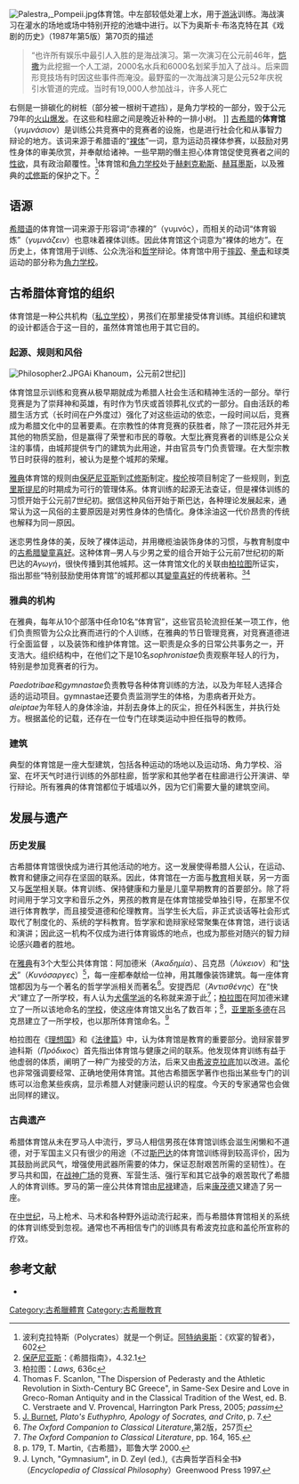 {{noteTA
|1=zh-cn:赫剌克勒斯; zh-hk:海格力斯; zh-tw:海格力斯
}}
[[File:Palestra,_Pompeii.jpg|thumb]]体育馆。中左部较低处灌上水，用于[[游泳|游泳]]训练。海战演习在灌水的场地或场中特别开挖的池塘中进行。以下为奥斯卡·布洛克特在其《戏剧的历史》（1987年第5版）第70页的描述 <blockquote>“也许所有娱乐中最引人入胜的是海战演习。第一次演习在公元前46年，[[恺撒|恺撒]]为此挖掘一个人工湖，2000名水兵和6000名划桨手加入了战斗。后来圆形竞技场有时因这些事件而淹没。最野蛮的一次海战演习是公元52年庆祝引水管道的完成。当时有19,000人参加战斗，许多人死亡</blockquote>右侧是一排碳化的树桩（部分被一根树干遮挡），是角力学校的一部分，毁于公元79年的[[维苏威火山|火山爆发]]。在这些和柱廊之间是晚近补种的一排小树。
]] 
[[古希腊|古希腊]]的'''体育馆'''（''γυμνάσιον''）是训练公共竞赛中的竞赛者的设施，也是进行社会化和从事智力辩论的地方。该词来源于希腊语的“[[裸体|裸体]]”一词，意为运动员裸体参赛，以鼓励对男性身体的审美欣赏，并奉献给诸神。一些早期的僭主担心体育馆促使竞赛者之间的[[性欲|性欲]]，具有政治颠覆性。<ref>波利克拉特斯（Polycrates）就是一个例证。[[阿特纳奥斯|阿特纳奥斯]]：《欢宴的智者》，602</ref>体育馆和[[角力学校|角力学校]]处于[[赫剌克勒斯|赫剌克勒斯]]、[[赫耳墨斯|赫耳墨斯]]，以及雅典的[[忒修斯|忒修斯]]的保护之下。<ref>[[保萨尼亚斯|保萨尼亚斯]]：《希腊指南》，4.32.1</ref>

== 语源 ==
[[希腊语|希腊语]]的体育馆一词来源于形容词“赤裸的”（γυμνός），而相关的动词“体育锻炼”（''γυμνάζειν''）也意味着裸体训练。因此体育馆这个词意为“裸体的地方”。在历史上，体育馆用于训练、公众洗浴和[[希腊哲学|哲学]]辩论。体育馆中用于[[摔跤|摔跤]]、[[拳击|拳击]]和球类运动的部分称为[[角力学校|角力学校]]。

== 古希腊体育馆的组织 ==
体育馆是一种公共机构（[[私立学校|私立学校]]），男孩们在那里接受体育训练。其组织和建筑的设计都适合于这一目的，虽然体育馆也用于其它目的。

=== 起源、规则和风俗 ===
[[File:Philosopher2.JPG|thumb]]Ai Khanoum，公元前2世纪]]

体育馆显示训练和竞赛从极早期就成为希腊人社会生活和精神生活的一部分。举行竞赛是为了崇拜神和英雄，有时作为节庆或首领葬礼仪式的一部分。自由活跃的希腊生活方式（长时间在户外度过）强化了对这些运动的依恋，一段时间以后，竞赛成为希腊文化中的显著要素。在宗教性的体育竞赛的获胜者，除了一顶花冠外并无其他的物质奖励，但是赢得了荣誉和市民的尊敬。大型比赛竞赛者的训练是公众关注的事情，由城邦提供专门的建筑为此用途，并由官员专门负责管理。在大型宗教节日时获得的胜利，被认为是整个城邦的荣耀。

[[雅典|雅典]]体育馆的规则由[[保萨尼亚斯|保萨尼亚斯]]到[[忒修斯|忒修斯]]制定。[[梭伦|梭伦]]按项目制定了一些规则，到[[克里斯提尼|克里斯提尼]]的时期成为可行的管理体系。体育训练的起源无法查证，但是裸体训练的习惯开始于公元前7世纪初。据信这种风俗开始于斯巴达，各种理论发展起来，通常认为这一风俗的主要原因是对男性身体的色情化。身体涂油这一代价昂贵的传统也解释为同一原因。

迷恋男性身体的美，反映了裸体运动，并用橄榄油装饰身体的习惯，与教育制度中的[[古希腊孌童戀|古希腊孌童喜好]]。这种体育─男人与少男之爱的组合开始于公元前7世纪初的斯巴达的''Άγωγή''，很快传播到其他城邦。这一体育馆文化的关联由[[柏拉图|柏拉图]]所证实，指出那些“特别鼓励使用体育馆”的城邦都以其[[孌童喜好|孌童喜好]]的传统著称。<ref>柏拉图：''Laws,'' 636c</ref><ref>Thomas F. Scanlon, "The Dispersion of Pederasty and the Athletic Revolution in Sixth-Century BC Greece", in Same-Sex Desire and Love in Greco-Roman Antiquity and in the Classical Tradition of the West, ed. B. C. Verstraete and V. Provencal, Harrington Park Press, 2005; ''passim''</ref>

=== 雅典的机构 ===
在雅典，每年从10个部落中任命10名“体育官”，这些官员轮流担任某一项工作，他们负责照管为公众比赛而进行的个人训练，在雅典的节日管理竞赛，对竞赛道德进行全面监督 ，以及装饰和维护体育馆。这一职责是众多的日常公共事务之一，开支浩大。组织结构中，在他们之下是10名''sophronistae''负责观察年轻人的行为，特别是参加竞赛者的行为。

''Paedotribae''和''gymnastae''负责教导各种体育训练的方法，以及为年轻人选择合适的运动项目。gymnastae还要负责监测学生的体格，为患病者开处方。''aleiptae''为年轻人的身体涂油，并刮去身体上的灰尘，担任外科医生，并执行处方。根据盖伦的记载，还存在一位专门在球类运动中担任指导的教师。

=== 建筑 ===
典型的体育馆是一座大型建筑，包括各种运动的场地以及运动场、角力学校、浴室、在坏天气时进行训练的外部柱廊，哲学家和其他学者在柱廊进行公开演讲、举行辩论。所有雅典的体育馆都位于城墙以外，因为它们需要大量的建筑空间。

== 发展与遗产 ==
=== 历史发展 ===
古希腊体育馆很快成为进行其他活动的地方。这一发展使得希腊人公认，在运动、教育和健康之间存在坚固的联系。因此，体育馆在一方面与[[教育|教育]]相关联，另一方面又与[[医学|医学]]相关联。体育训练、保持健康和力量是儿童早期教育的首要部分。除了将时间用于学习文字和音乐之外，男孩的教育是在体育馆接受单独引导，在那里不仅进行体育教学，而且接受道德和伦理教育。当学生长大后，非正式谈话等社会形式取代了制度化的、系统的学科教育。哲学家和诡辩家经常聚集在体育馆，进行谈话和演讲；因此这一机构不仅成为进行体育锻炼的地点，也成为那些对随兴的智力辩论感兴趣者的胜地。

在[[雅典|雅典]]有3个大型公共体育馆：阿加德米（''Ἀκαδημία''）、吕克昂（''Λύκειον''）和“[[快犬|快犬]]”（''Κυνόσαργες''）<ref>[[John_Burnet_(classicist)|J. Burnet]], ''Plato's Euthyphro, Apology of Socrates, and Crito'', p. 7.</ref>，每一座都奉献给一位神，用其雕像装饰建筑。每一座体育馆都因为与一个著名的哲学学派相关而著名<ref>''The Oxford Companion to Classical Literature'',第2版，257页</ref>。安提西尼（''Ἀντισθένης''）在“快犬”建立了一所学校，有人认为[[犬儒学派|犬儒学派]]的名称就来源于此<ref>''The Oxford Companion to Classical Literature'', pp. 164, 165.</ref>；[[柏拉图|柏拉图]]在阿加德米建立了一所以该地命名的[[柏拉圖學院|学校]]，使这座体育馆又出名了数百年；<ref>p. 179, T. Martin,《古希腊》，耶鲁大学 2000.</ref>，[[亚里斯多德|亚里斯多德]]在吕克昂建立了一所学校，也以那所体育馆命名。<ref>J. Lynch, "Gymnasium", in D. Zeyl (ed.),《古典哲学百科全书》（''Encyclopedia of Classical Philosophy''）Greenwood Press 1997.</ref>

柏拉图在《[[理想国|理想国]]》和《[[法律篇|法律篇]]》中，认为体育馆是教育的重要部分。诡辩家普罗迪科斯（''Πρόδικος''）首先指出体育馆与健康之间的联系。他发现体育训练有益于他虚弱的体质，阐明了一种广为接受的方法，后来又由[[希波克拉底|希波克拉底]]加以改进。盖伦也非常强调要经常、正确地使用体育馆。其他古希腊医学著作也指出某些专门的训练可以治愈某些疾病，显示希腊人对健康问题认识的程度。今天的专家通常也会做出同样的建议。

=== 古典遗产 ===
希腊体育馆从未在罗马人中流行，罗马人相信男孩在体育馆训练会滋生闲懒和不道德，对于军国主义只有很少的用途（不过[[斯巴达|斯巴达]]的体育馆训练得到较高评价，因为其鼓励尚武风气，增强使用武器所需要的体力，保证忍耐艰苦所需的坚韧性）。在罗马共和国，在[[战神广场_(罗马)|战神广场]]的竞赛、军营生活、强行军和其它战争的艰苦取代了希腊人的体育训练。罗马的第一座公共体育馆由[[尼禄|尼禄]]建造，后来[[康茂德|康茂德]]又建造了另一座。

在[[中世纪|中世纪]]，马上枪术、马术和各种野外运动流行起来，而与希腊体育馆相关的系统的体育训练受到忽视。通常也不再相信专门的训练具有希波克拉底和盖伦所宣称的疗效。

== 参考文献 ==
<div class="references-small">
<references/>
</div>
* {{1911}}

[[Category:古希臘體育|Category:古希臘體育]]
[[Category:古希臘教育|Category:古希臘教育]]